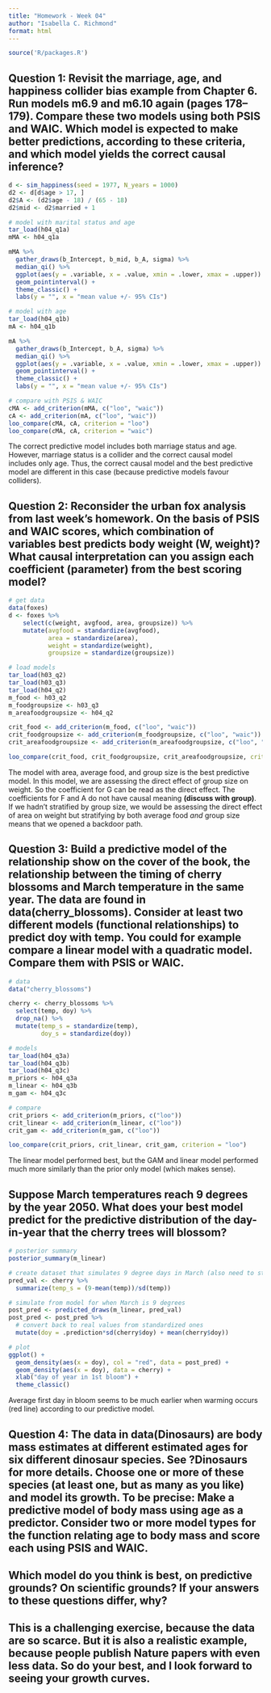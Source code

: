 ```yaml
---
title: "Homework - Week 04"
author: "Isabella C. Richmond"
format: html
---
```


```r
source('R/packages.R')
```

## Question 1: Revisit the marriage, age, and happiness collider bias example from Chapter 6. Run models m6.9 and m6.10 again (pages 178--179). Compare these two models using both PSIS and WAIC. Which model is expected to make better predictions, according to these criteria, and which model yields the correct causal inference?

```r
d <- sim_happiness(seed = 1977, N_years = 1000)
d2 <- d[d$age > 17, ]
d2$A <- (d2$age - 18) / (65 - 18)
d2$mid <- d2$married + 1

# model with marital status and age
tar_load(h04_q1a)
mMA <- h04_q1a

mMA %>% 
  gather_draws(b_Intercept, b_mid, b_A, sigma) %>% 
  median_qi() %>%
  ggplot(aes(y = .variable, x = .value, xmin = .lower, xmax = .upper)) + 
  geom_pointinterval() + 
  theme_classic() +
  labs(y = "", x = "mean value +/- 95% CIs")

# model with age
tar_load(h04_q1b)
mA <- h04_q1b

mA %>% 
  gather_draws(b_Intercept, b_A, sigma) %>% 
  median_qi() %>%
  ggplot(aes(y = .variable, x = .value, xmin = .lower, xmax = .upper)) + 
  geom_pointinterval() + 
  theme_classic() +
  labs(y = "", x = "mean value +/- 95% CIs")

# compare with PSIS & WAIC
cMA <- add_criterion(mMA, c("loo", "waic"))
cA <- add_criterion(mA, c("loo", "waic"))
loo_compare(cMA, cA, criterion = "loo")
loo_compare(cMA, cA, criterion = "waic")
```

The correct predictive model includes both marriage status and age. However, marriage status is a collider and the correct causal model includes only age. Thus, the correct causal model and the best predictive model are different in this case (because predictive models favour colliders).

## Question 2: Reconsider the urban fox analysis from last week's homework. On the basis of PSIS and WAIC scores, which combination of variables best predicts body weight (W, weight)? What causal interpretation can you assign each coefficient (parameter) from the best scoring model?

```r
# get data
data(foxes)
d <- foxes %>% 
    select(c(weight, avgfood, area, groupsize)) %>%
    mutate(avgfood = standardize(avgfood), 
           area = standardize(area),
           weight = standardize(weight),
           groupsize = standardize(groupsize))

# load models
tar_load(h03_q2)
tar_load(h03_q3)
tar_load(h04_q2)
m_food <- h03_q2
m_foodgroupsize <- h03_q3
m_areafoodgroupsize <- h04_q2

crit_food <- add_criterion(m_food, c("loo", "waic"))
crit_foodgroupsize <- add_criterion(m_foodgroupsize, c("loo", "waic"))
crit_areafoodgroupsize <- add_criterion(m_areafoodgroupsize, c("loo", "waic"))

loo_compare(crit_food, crit_foodgroupsize, crit_areafoodgroupsize, criterion = "loo")
```

The model with area, average food, and group size is the best predictive model. In this model, we are assessing the direct effect of group size on weight. So the coefficient for G can be read as the direct effect. The coefficients for F and A do not have causal meaning **(discuss with group)**. If we hadn't stratified by group size, we would be assessing the direct effect of area on weight but stratifying by both average food *and* group size means that we opened a backdoor path.

## Question 3: Build a predictive model of the relationship show on the cover of the book, the relationship between the timing of cherry blossoms and March temperature in the same year. The data are found in data(cherry_blossoms). Consider at least two different models (functional relationships) to predict doy with temp. You could for example compare a linear model with a quadratic model. Compare them with PSIS or WAIC.

```r
# data
data("cherry_blossoms")

cherry <- cherry_blossoms %>% 
  select(temp, doy) %>%
  drop_na() %>%
  mutate(temp_s = standardize(temp),
         doy_s = standardize(doy))

# models
tar_load(h04_q3a)
tar_load(h04_q3b)
tar_load(h04_q3c)
m_priors <- h04_q3a
m_linear <- h04_q3b
m_gam <- h04_q3c

# compare
crit_priors <- add_criterion(m_priors, c("loo"))
crit_linear <- add_criterion(m_linear, c("loo"))
crit_gam <- add_criterion(m_gam, c("loo"))

loo_compare(crit_priors, crit_linear, crit_gam, criterion = "loo")

```

The linear model performed best, but the GAM and linear model performed much more similarly than the prior only model (which makes sense).

## Suppose March temperatures reach 9 degrees by the year 2050. What does your best model predict for the predictive distribution of the day-in-year that the cherry trees will blossom?

```r
# posterior summary
posterior_summary(m_linear)

# create dataset that simulates 9 degree days in March (also need to standardize as that is how model is currently set up)
pred_val <- cherry %>%
  summarize(temp_s = (9-mean(temp))/sd(temp))

# simulate from model for when March is 9 degrees
post_pred <- predicted_draws(m_linear, pred_val) 
post_pred <- post_pred %>%
  # convert back to real values from standardized ones
  mutate(doy = .prediction*sd(cherry$doy) + mean(cherry$doy))

# plot  
ggplot() + 
  geom_density(aes(x = doy), col = "red", data = post_pred) + 
  geom_density(aes(x = doy), data = cherry) + 
  xlab("day of year in 1st bloom") + 
  theme_classic()

```

Average first day in bloom seems to be much earlier when warming occurs (red line) according to our predictive model.

## Question 4: The data in data(Dinosaurs) are body mass estimates at different estimated ages for six different dinosaur species. See ?Dinosaurs for more details. Choose one or more of these species (at least one, but as many as you like) and model its growth. To be precise: Make a predictive model of body mass using age as a predictor. Consider two or more model types for the function relating age to body mass and score each using PSIS and WAIC.

## Which model do you think is best, on predictive grounds? On scientific grounds? If your answers to these questions differ, why?

## This is a challenging exercise, because the data are so scarce. But it is also a realistic example, because people publish Nature papers with even less data. So do your best, and I look forward to seeing your growth curves.
